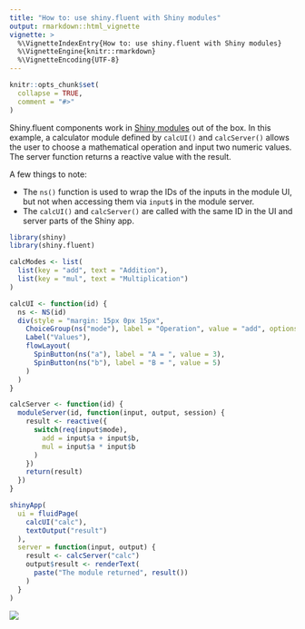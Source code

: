 ```yaml
---
title: "How to: use shiny.fluent with Shiny modules"
output: rmarkdown::html_vignette
vignette: >
  %\VignetteIndexEntry{How to: use shiny.fluent with Shiny modules}
  %\VignetteEngine{knitr::rmarkdown}
  %\VignetteEncoding{UTF-8}
---
```


```r
knitr::opts_chunk$set(
  collapse = TRUE,
  comment = "#>"
)
```

Shiny.fluent components work in [Shiny modules](https://shiny.rstudio.com/articles/modules.html)
out of the box.
In this example, a calculator module defined by `calcUI()` and `calcServer()`
allows the user to choose a mathematical operation and input two numeric values.
The server function returns a reactive value with the result.

A few things to note:

* The `ns()` function is used to wrap the IDs of the inputs in the module UI,
  but not when accessing them via `input$` in the module server.
* The `calcUI()` and `calcServer()` are called with the same ID
  in the UI and server parts of the Shiny app.

```r
library(shiny)
library(shiny.fluent)

calcModes <- list(
  list(key = "add", text = "Addition"),
  list(key = "mul", text = "Multiplication")
)

calcUI <- function(id) {
  ns <- NS(id)
  div(style = "margin: 15px 0px 15px",
    ChoiceGroup(ns("mode"), label = "Operation", value = "add", options = calcModes),
    Label("Values"),
    flowLayout(
      SpinButton(ns("a"), label = "A = ", value = 3),
      SpinButton(ns("b"), label = "B = ", value = 5)
    )
  )
}

calcServer <- function(id) {
  moduleServer(id, function(input, output, session) {
    result <- reactive({
      switch(req(input$mode),
        add = input$a + input$b,
        mul = input$a * input$b
      )
    })
    return(result)
  })
}

shinyApp(
  ui = fluidPage(
    calcUI("calc"),
    textOutput("result")
  ),
  server = function(input, output) {
    result <- calcServer("calc")
    output$result <- renderText(
      paste("The module returned", result())
    )
  }
)
```

![](images/calc_module.png)
